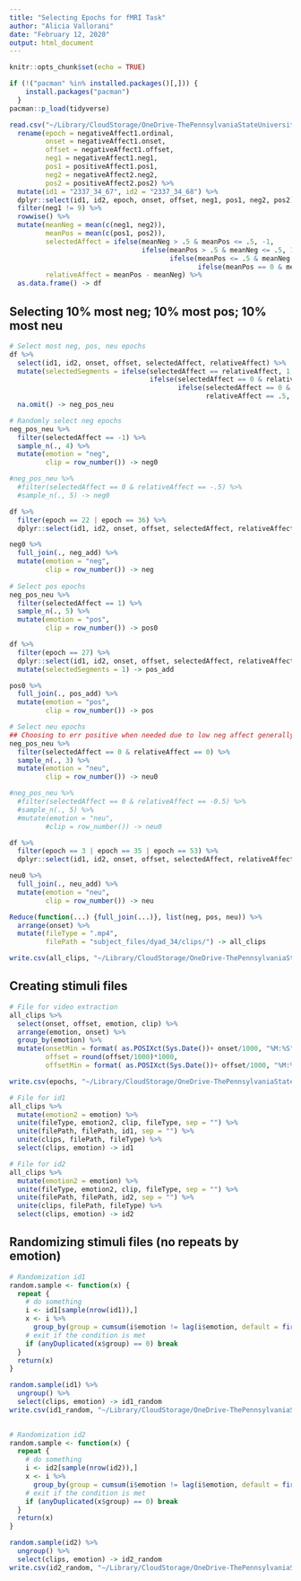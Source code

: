 ```yaml
---
title: "Selecting Epochs for fMRI Task"
author: "Alicia Vallorani"
date: "February 12, 2020"
output: html_document
---
```


```r
knitr::opts_chunk$set(echo = TRUE)

if (!("pacman" %in% installed.packages()[,])) {
    install.packages("pacman")
  }
pacman::p_load(tidyverse)
```


```r

read.csv("~/Library/CloudStorage/OneDrive-ThePennsylvaniaStateUniversity/Research Projects/F31/BFFs/data_processing/stimuli_creation/tpv_34/coding/dyad_34_behavior.csv", stringsAsFactors = FALSE) %>%
  rename(epoch = negativeAffect1.ordinal,
         onset = negativeAffect1.onset,
         offset = negativeAffect1.offset,
         neg1 = negativeAffect1.neg1,
         pos1 = positiveAffect1.pos1,
         neg2 = negativeAffect2.neg2,
         pos2 = positiveAffect2.pos2) %>%
  mutate(id1 = "2337_34_67", id2 = "2337_34_68") %>%
  dplyr::select(id1, id2, epoch, onset, offset, neg1, pos1, neg2, pos2) %>% 
  filter(neg1 != 9) %>%
  rowwise() %>% 
  mutate(meanNeg = mean(c(neg1, neg2)),
         meanPos = mean(c(pos1, pos2)),
         selectedAffect = ifelse(meanNeg > .5 & meanPos <= .5, -1,
                                 ifelse(meanPos > .5 & meanNeg <= .5, 1,
                                        ifelse(meanPos <= .5 & meanNeg == 0, 0,
                                               ifelse(meanPos == 0 & meanNeg <= .5, 0, NA)))),
         relativeAffect = meanPos - meanNeg) %>%
  as.data.frame() -> df
```


## Selecting 10% most neg; 10% most pos; 10% most neu
```r
# Select most neg, pos, neu epochs
df %>%
  select(id1, id2, onset, offset, selectedAffect, relativeAffect) %>%
  mutate(selectedSegments = ifelse(selectedAffect == relativeAffect, 1,
                                   ifelse(selectedAffect == 0 & relativeAffect == -.5, 1,
                                          ifelse(selectedAffect == 0 & 
                                                 relativeAffect == .5, 1, NA)))) %>%
  na.omit() -> neg_pos_neu

# Randomly select neg epochs
neg_pos_neu %>%
  filter(selectedAffect == -1) %>%
  sample_n(., 4) %>%
  mutate(emotion = "neg",
         clip = row_number()) -> neg0

#neg_pos_neu %>%
  #filter(selectedAffect == 0 & relativeAffect == -.5) %>%
  #sample_n(., 5) -> neg0

df %>%
  filter(epoch == 22 | epoch == 36) %>%
  dplyr::select(id1, id2, onset, offset, selectedAffect, relativeAffect) -> neg_add

neg0 %>%
  full_join(., neg_add) %>%
  mutate(emotion = "neg",
         clip = row_number()) -> neg
  
# Select pos epochs
neg_pos_neu %>%
  filter(selectedAffect == 1) %>%
  sample_n(., 5) %>%
  mutate(emotion = "pos",
         clip = row_number()) -> pos0

df %>%
  filter(epoch == 27) %>%
  dplyr::select(id1, id2, onset, offset, selectedAffect, relativeAffect) %>%
  mutate(selectedSegments = 1) -> pos_add

pos0 %>%
  full_join(., pos_add) %>%
  mutate(emotion = "pos",
         clip = row_number()) -> pos

# Select neu epochs
## Choosing to err positive when needed due to low neg affect generally 
neg_pos_neu %>%
  filter(selectedAffect == 0 & relativeAffect == 0) %>% 
  sample_n(., 3) %>%
  mutate(emotion = "neu",
         clip = row_number()) -> neu0

#neg_pos_neu %>%
  #filter(selectedAffect == 0 & relativeAffect == -0.5) %>% 
  #sample_n(., 5) %>%
  #mutate(emotion = "neu",
         #clip = row_number()) -> neu0

df %>%
  filter(epoch == 3 | epoch == 35 | epoch == 53) %>%
  dplyr::select(id1, id2, onset, offset, selectedAffect, relativeAffect) -> neu_add

neu0 %>%
  full_join(., neu_add) %>%
  mutate(emotion = "neu",
         clip = row_number()) -> neu

Reduce(function(...) {full_join(...)}, list(neg, pos, neu)) %>%
  arrange(onset) %>%
  mutate(fileType = ".mp4",
         filePath = "subject_files/dyad_34/clips/") -> all_clips

write.csv(all_clips, "~/Library/CloudStorage/OneDrive-ThePennsylvaniaStateUniversity/Research Projects/F31/BFFs/data_processing/stimuli_creation/tpv_34/coding/dyad_34_selectedAffect.csv")
```


## Creating stimuli files
```r
# File for video extraction
all_clips %>%
  select(onset, offset, emotion, clip) %>%
  arrange(emotion, onset) %>%
  group_by(emotion) %>%
  mutate(onsetMin = format( as.POSIXct(Sys.Date())+ onset/1000, "%M:%S"),
         offset = round(offset/1000)*1000,
         offsetMin = format( as.POSIXct(Sys.Date())+ offset/1000, "%M:%S")) -> epochs

write.csv(epochs, "~/Library/CloudStorage/OneDrive-ThePennsylvaniaStateUniversity/Research Projects/F31/BFFs/data_processing/stimuli_creation/tpv_34/coding/dyad_34_epochs.csv")

# File for id1
all_clips %>%
  mutate(emotion2 = emotion) %>%
  unite(fileType, emotion2, clip, fileType, sep = "") %>%
  unite(filePath, filePath, id1, sep = "") %>% 
  unite(clips, filePath, fileType) %>%
  select(clips, emotion) -> id1

# File for id2
all_clips %>%
  mutate(emotion2 = emotion) %>%
  unite(fileType, emotion2, clip, fileType, sep = "") %>%
  unite(filePath, filePath, id2, sep = "") %>% 
  unite(clips, filePath, fileType) %>%
  select(clips, emotion) -> id2
```


## Randomizing stimuli files (no repeats by emotion)
```r
# Randomization id1
random.sample <- function(x) {
  repeat {
    # do something
    i <- id1[sample(nrow(id1)),]
    x <- i %>% 
      group_by(group = cumsum(i$emotion != lag(i$emotion, default = first(i$emotion))))
    # exit if the condition is met
    if (anyDuplicated(x$group) == 0) break
  }
  return(x)
}

random.sample(id1) %>%
  ungroup() %>%
  select(clips, emotion) -> id1_random
write.csv(id1_random, "~/Library/CloudStorage/OneDrive-ThePennsylvaniaStateUniversity/Research Projects/F31/BFFs/data_processing/stimuli_creation/tpv_34/67_epochs.csv", row.names = FALSE)
  

# Randomization id2
random.sample <- function(x) {
  repeat {
    # do something
    i <- id2[sample(nrow(id2)),]
    x <- i %>% 
      group_by(group = cumsum(i$emotion != lag(i$emotion, default = first(i$emotion))))
    # exit if the condition is met
    if (anyDuplicated(x$group) == 0) break
  }
  return(x)
}

random.sample(id2) %>%
  ungroup() %>%
  select(clips, emotion) -> id2_random
write.csv(id2_random, "~/Library/CloudStorage/OneDrive-ThePennsylvaniaStateUniversity/Research Projects/F31/BFFs/data_processing/stimuli_creation/tpv_34/68_epochs.csv", row.names = FALSE)
```
